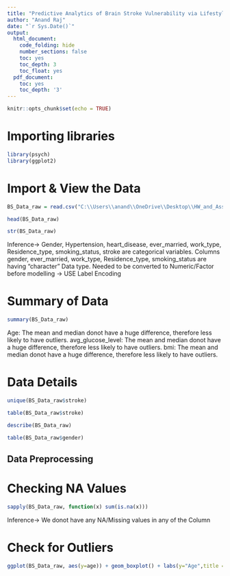 ```yaml
---
title: "Predictive Analytics of Brain Stroke Vulnerability via Lifestyle and Health Factors Analysis"
author: "Anand Raj"
date: "`r Sys.Date()`"
output:
  html_document:
    code_folding: hide
    number_sections: false
    toc: yes
    toc_depth: 3
    toc_float: yes
  pdf_document:
    toc: yes
    toc_depth: '3'
---
```


```r
knitr::opts_chunk$set(echo = TRUE)
```
# Importing libraries

```r
library(psych)
library(ggplot2)
```

# Import & View the Data

```r
BS_Data_raw = read.csv("C:\\Users\\anand\\OneDrive\\Desktop\\HW_and_Assignments_MS_DS\\Introduction_to_Data_Science\\Project_1_EDA\\full_data.csv")

head(BS_Data_raw)

str(BS_Data_raw)
```

Inference-> Gender, Hypertension, heart_disease, ever_married, work_type, Residence_type, smoking_status, stroke are categorical variables.
Columns gender, ever_married, work_type, Residence_type, smoking_status are having "character" Data type.
Needed to be converted to Numeric/Factor before modelling -> USE Label Encoding

# Summary of Data

```r
summary(BS_Data_raw)
```

Age: The mean and median donot have a huge difference, therefore less likely to have outliers.
avg_glucose_level: The mean and median donot have a huge difference, therefore less likely to have outliers.
bmi: The mean and median donot have a huge difference, therefore less likely to have outliers.

# Data Details

```r
unique(BS_Data_raw$stroke)

table(BS_Data_raw$stroke)

describe(BS_Data_raw)

table(BS_Data_raw$gender)
```

## Data Preprocessing
# Checking NA Values
```r
sapply(BS_Data_raw, function(x) sum(is.na(x)))
```

Inference-> We donot have any NA/Missing values in any of the Column

# Check for Outliers
```r
ggplot(BS_Data_raw, aes(y=age)) + geom_boxplot() + labs(y="Age",title = "Age Boxplot")
```

```r
```